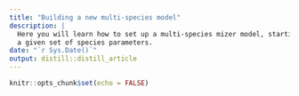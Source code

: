 ```yaml
---
title: "Building a new multi-species model"
description: |
  Here you will learn how to set up a multi-species mizer model, starting from
  a given set of species parameters.
date: "`r Sys.Date()`"
output: distill::distill_article
---
```


```r
knitr::opts_chunk$set(echo = FALSE)
```







